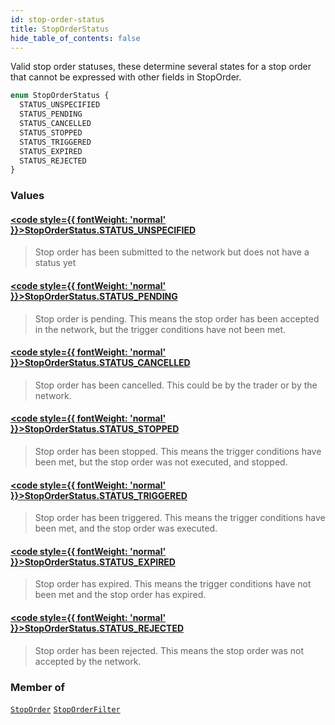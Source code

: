 ```yaml
---
id: stop-order-status
title: StopOrderStatus
hide_table_of_contents: false
---
```








Valid stop order statuses, these determine several states for a stop order that cannot be expressed with other fields in StopOrder.

```graphql
enum StopOrderStatus {
  STATUS_UNSPECIFIED
  STATUS_PENDING
  STATUS_CANCELLED
  STATUS_STOPPED
  STATUS_TRIGGERED
  STATUS_EXPIRED
  STATUS_REJECTED
}
```


### Values

#### [<code style={{ fontWeight: 'normal' }}>StopOrderStatus.<b>STATUS_UNSPECIFIED</b></code>](#) 
> Stop order has been submitted to the network but does not have a status yet
> 

#### [<code style={{ fontWeight: 'normal' }}>StopOrderStatus.<b>STATUS_PENDING</b></code>](#) 
> Stop order is pending. This means the stop order has been accepted in the network, but the trigger conditions have not been met.
> 

#### [<code style={{ fontWeight: 'normal' }}>StopOrderStatus.<b>STATUS_CANCELLED</b></code>](#) 
> Stop order has been cancelled. This could be by the trader or by the network.
> 

#### [<code style={{ fontWeight: 'normal' }}>StopOrderStatus.<b>STATUS_STOPPED</b></code>](#) 
> Stop order has been stopped. This means the trigger conditions have been met, but the stop order was not executed, and stopped.
> 

#### [<code style={{ fontWeight: 'normal' }}>StopOrderStatus.<b>STATUS_TRIGGERED</b></code>](#) 
> Stop order has been triggered. This means the trigger conditions have been met, and the stop order was executed.
> 

#### [<code style={{ fontWeight: 'normal' }}>StopOrderStatus.<b>STATUS_EXPIRED</b></code>](#) 
> Stop order has expired. This means the trigger conditions have not been met and the stop order has expired.
> 

#### [<code style={{ fontWeight: 'normal' }}>StopOrderStatus.<b>STATUS_REJECTED</b></code>](#) 
> Stop order has been rejected. This means the stop order was not accepted by the network.
> 



### Member of

[`StopOrder`](/mainnet/api/graphql/objects/stop-order)  <Badge class="secondary" text="object"/><Bullet />[`StopOrderFilter`](/mainnet/api/graphql/inputs/stop-order-filter)  <Badge class="secondary" text="input"/>



